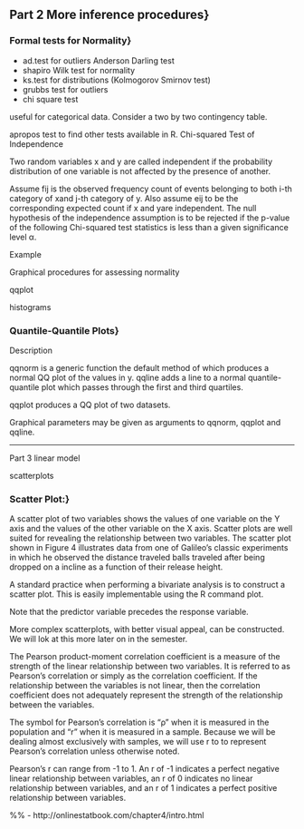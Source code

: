 

## Part 2 More inference procedures}
### Formal tests for Normality}


*  ad.test for outliers Anderson Darling test
*  shapiro Wilk test for normality
*  ks.test for distributions (Kolmogorov Smirnov test)
*  grubbs test for outliers
*  chi square test



useful for categorical data. Consider a two by two contingency table.


apropos test to find other tests available in R. Chi-squared Test of Independence

Two random variables x and y are called independent if the probability distribution of one variable is not affected by the presence of another.

Assume fij is the observed frequency count of events belonging to both i-th category of xand j-th category of y. Also assume eij to be the corresponding expected count if x and yare independent. The null hypothesis of the independence assumption is to be rejected if the p-value of the following Chi-squared test statistics is less than a given significance level α.



Example

 Graphical procedures for assessing normality

qqplot

histograms


### Quantile-Quantile Plots}

Description

qqnorm is a generic function the default method of which produces a normal QQ plot of the values in y. qqline adds a line to a normal quantile-quantile plot which passes through the first and third quartiles.

qqplot produces a QQ plot of two datasets.

Graphical parameters may be given as arguments to qqnorm, qqplot and qqline.

----------------------------------------------------------


Part 3 linear model

scatterplots


### Scatter Plot:}

 A scatter plot of two variables shows the values of one variable on the Y axis and the values of the other variable on the X axis. Scatter plots are well suited for revealing the relationship between two variables. The scatter plot shown in Figure 4 illustrates data from one of Galileo's classic experiments in which he observed the distance traveled balls traveled after being dropped on a incline as a function of their release height.



A standard practice when performing a bivariate analysis is to construct a scatter plot. This is easily implementable using the R command plot.

Note that the predictor variable precedes the response variable.

More complex scatterplots, with better visual appeal, can be constructed. We will lok at this more later on in the semester.


The Pearson product-moment correlation coefficient is a measure of the strength of the linear relationship between two variables. It is referred to as Pearson's correlation or simply as the correlation coefficient. If the relationship between the variables is not linear, then the correlation coefficient does not adequately represent the strength of the relationship between the variables.

The symbol for Pearson's correlation is "ρ" when it is measured in the population and "r" when it is measured in a sample. Because we will be dealing almost exclusively with samples, we will use r to to represent Pearson's correlation unless otherwise noted.

Pearson's r can range from -1 to 1. An r of -1 indicates a perfect negative linear relationship between variables, an r of 0 indicates no linear relationship between variables, and an r of 1 indicates a perfect positive relationship between variables. 


%% - http://onlinestatbook.com/chapter4/intro.html
